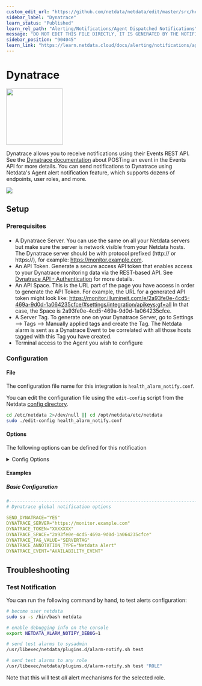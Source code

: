 ```yaml
---
custom_edit_url: "https://github.com/netdata/netdata/edit/master/src/health/notifications/dynatrace/metadata.yaml"
sidebar_label: "Dynatrace"
learn_status: "Published"
learn_rel_path: "Alerting/Notifications/Agent Dispatched Notifications"
message: "DO NOT EDIT THIS FILE DIRECTLY, IT IS GENERATED BY THE NOTIFICATION'S metadata.yaml FILE"
sidebar_position: "904045"
learn_link: "https://learn.netdata.cloud/docs/alerting/notifications/agent-dispatched-notifications/dynatrace"
---
```



# Dynatrace


<img src="https://netdata.cloud/img/dynatrace.svg" width="150"/>


Dynatrace allows you to receive notifications using their Events REST API. See the [Dynatrace documentation](https://www.dynatrace.com/support/help/dynatrace-api/environment-api/events-v2/post-event) about POSTing an event in the Events API for more details.
You can send notifications to Dynatrace using Netdata's Agent alert notification feature, which supports dozens of endpoints, user roles, and more.



<img src="https://img.shields.io/badge/maintained%20by-Netdata-%2300ab44" />

## Setup

### Prerequisites

#### 

- A Dynatrace Server. You can use the same on all your Netdata servers but make sure the server is network visible from your Netdata hosts. The Dynatrace server should be with protocol prefixed (http:// or https://), for example: https://monitor.example.com.
- An API Token. Generate a secure access API token that enables access to your Dynatrace monitoring data via the REST-based API. See [Dynatrace API - Authentication](https://www.dynatrace.com/support/help/extend-dynatrace/dynatrace-api/basics/dynatrace-api-authentication/) for more details.
- An API Space. This is the URL part of the page you have access in order to generate the API Token. For example, the URL for a generated API token might look like: https://monitor.illumineit.com/e/2a93fe0e-4cd5-469a-9d0d-1a064235cfce/#settings/integration/apikeys;gf=all In that case, the Space is 2a93fe0e-4cd5-469a-9d0d-1a064235cfce.
- A Server Tag. To generate one on your Dynatrace Server, go to Settings --> Tags --> Manually applied tags and create the Tag. The Netdata alarm is sent as a Dynatrace Event to be correlated with all those hosts tagged with this Tag you have created.
- Terminal access to the Agent you wish to configure



### Configuration

#### File

The configuration file name for this integration is `health_alarm_notify.conf`.


You can edit the configuration file using the `edit-config` script from the
Netdata [config directory](/docs/configuring/configuration#the-netdata-config-directory).

```bash
cd /etc/netdata 2>/dev/null || cd /opt/netdata/etc/netdata
sudo ./edit-config health_alarm_notify.conf
```
#### Options

The following options can be defined for this notification

<details><summary>Config Options</summary>

| Name | Description | Default | Required |
|:----|:-----------|:-------|:--------:|
| SEND_DYNATRACE | Set `SEND_DYNATRACE` to YES | YES | yes |
| DYNATRACE_SERVER | Set `DYNATRACE_SERVER` to the Dynatrace server with the protocol prefix, for example `https://monitor.example.com`. |  | yes |
| DYNATRACE_TOKEN | Set `DYNATRACE_TOKEN` to your Dynatrace API authentication token |  | yes |
| DYNATRACE_SPACE | Set `DYNATRACE_SPACE` to the API Space, it is the URL part of the page you have access in order to generate the API Token. |  | yes |
| DYNATRACE_TAG_VALUE | Set `DYNATRACE_TAG_VALUE` to your Dynatrace Server Tag. |  | yes |
| DYNATRACE_ANNOTATION_TYPE | `DYNATRACE_ANNOTATION_TYPE` can be left to its default value Netdata Alarm, but you can change it to better fit your needs. | Netdata Alarm | no |
| DYNATRACE_EVENT | Set `DYNATRACE_EVENT` to the Dynatrace eventType you want. | Netdata Alarm | no |

##### DYNATRACE_SPACE

For example, the URL for a generated API token might look like: https://monitor.illumineit.com/e/2a93fe0e-4cd5-469a-9d0d-1a064235cfce/#settings/integration/apikeys;gf=all In that case, the Space is 2a93fe0e-4cd5-469a-9d0d-1a064235cfce.


##### DYNATRACE_EVENT

`AVAILABILITY_EVENT`, `CUSTOM_ALERT`, `CUSTOM_ANNOTATION`, `CUSTOM_CONFIGURATION`, `CUSTOM_DEPLOYMENT`, `CUSTOM_INFO`, `ERROR_EVENT`,
`MARKED_FOR_TERMINATION`, `PERFORMANCE_EVENT`, `RESOURCE_CONTENTION_EVENT`.
You can read more [here](https://www.dynatrace.com/support/help/dynatrace-api/environment-api/events-v2/post-event#request-body-objects).


</details>

#### Examples

##### Basic Configuration



```yaml
#------------------------------------------------------------------------------
# Dynatrace global notification options

SEND_DYNATRACE="YES"
DYNATRACE_SERVER="https://monitor.example.com"
DYNATRACE_TOKEN="XXXXXXX"
DYNATRACE_SPACE="2a93fe0e-4cd5-469a-9d0d-1a064235cfce"
DYNATRACE_TAG_VALUE="SERVERTAG"
DYNATRACE_ANNOTATION_TYPE="Netdata Alert"
DYNATRACE_EVENT="AVAILABILITY_EVENT"

```


## Troubleshooting

### Test Notification

You can run the following command by hand, to test alerts configuration:

```bash
# become user netdata
sudo su -s /bin/bash netdata

# enable debugging info on the console
export NETDATA_ALARM_NOTIFY_DEBUG=1

# send test alarms to sysadmin
/usr/libexec/netdata/plugins.d/alarm-notify.sh test

# send test alarms to any role
/usr/libexec/netdata/plugins.d/alarm-notify.sh test "ROLE"
```

Note that this will test _all_ alert mechanisms for the selected role.


